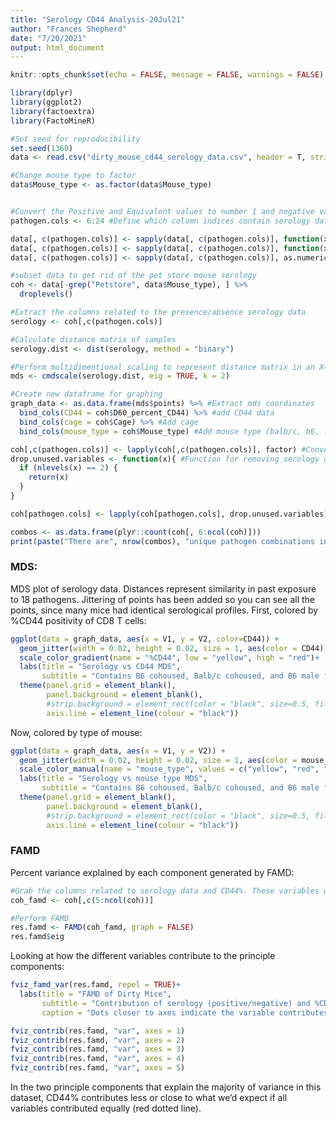 ```yaml
---
title: "Serology CD44 Analysis-20Jul21"
author: "Frances Shepherd"
date: "7/20/2021"
output: html_document
---
```


```r
knitr::opts_chunk$set(echo = FALSE, message = FALSE, warnings = FALSE)
```


```r
library(dplyr)
library(ggplot2)
library(factoextra)
library(FactoMineR)

#Set seed for reproducibility
set.seed(1360)
data <- read.csv("dirty_mouse_cd44_serology_data.csv", header = T, stringsAsFactors = FALSE)

#Change mouse type to factor
data$Mouse_type <- as.factor(data$Mouse_type)


#Convert the Positive and Equivalent values to number 1 and negative values as 0, convert to numeric type.
pathogen.cols <- 6:24 #Define which column indices contain serology data

data[, c(pathogen.cols)] <- sapply(data[, c(pathogen.cols)], function(x) gsub("Pos|Equiv","1",x)) #Change "positive" or "equivalent" to 1
data[, c(pathogen.cols)] <- sapply(data[, c(pathogen.cols)], function(x) gsub("Neg", "0", x)) #Change "negative" to 0
data[, c(pathogen.cols)] <- sapply(data[, c(pathogen.cols)], as.numeric) #Change the data type to numeric for analysis

#subset data to get rid of the pet store mouse serology
coh <- data[-grep("Petstore", data$Mouse_type), ] %>%
  droplevels()

#Extract the columns related to the presence/absence serology data
serology <- coh[,c(pathogen.cols)]

#Calculate distance matrix of samples
serology.dist <- dist(serology, method = "binary")

#Perform multidimentional scaling to represent distance matrix in an X-Y axis
mds <- cmdscale(serology.dist, eig = TRUE, k = 2)

#Create new dataframe for graphing
graph_data <- as.data.frame(mds$points) %>% #Extract mds coordinates
  bind_cols(CD44 = coh$D60_percent_CD44) %>% #add CD44 data
  bind_cols(cage = coh$Cage) %>% #Add cage
  bind_cols(mouse_type = coh$Mouse_type) #Add mouse type (balb/c, b6, fomite)

coh[,c(pathogen.cols)] <- lapply(coh[,c(pathogen.cols)], factor) #Convert serology data to factor type
drop.unused.variables <- function(x){ #Function for removing serology data where all mice are positive or negative
  if (nlevels(x) == 2) {
    return(x)
  }
}

coh[pathogen.cols] <- lapply(coh[pathogen.cols], drop.unused.variables) #Apply defined function to the columns that contain serology data. Columns that 

combos <- as.data.frame(plyr::count(coh[, 6:ncol(coh)]))
print(paste("There are", nrow(combos), "unique pathogen combinations in this dataset."))
```

### MDS:

MDS plot of serology data. Distances represent similarity in past exposure to 18 pathogens. Jittering of points has been added so you can see all the points, since many mice had identical serological profiles.
First, colored by %CD44 positivity of CD8 T cells:

```r
ggplot(data = graph_data, aes(x = V1, y = V2, color=CD44)) +
  geom_jitter(width = 0.02, height = 0.02, size = 1, aes(color = CD44)) +
  scale_color_gradient(name = "%CD44", low = "yellow", high = "red")+
  labs(title = "Serology vs CD44 MDS",
       subtitle = "Contains B6 cohoused, Balb/c cohoused, and B6 male fomite\nDistance represents similarity based on serology profile")+
  theme(panel.grid = element_blank(),
        panel.background = element_blank(),
        #strip.background = element_rect(color = "black", size=0.5, fill = "white"),
        axis.line = element_line(colour = "black"))
```


Now, colored by type of mouse:

```r
ggplot(data = graph_data, aes(x = V1, y = V2)) +
  geom_jitter(width = 0.02, height = 0.02, size = 1, aes(color = mouse_type)) +
  scale_color_manual(name = "mouse_type", values = c("yellow", "red", "blue", "purple"))+
  labs(title = "Serology vs mouse type MDS",
       subtitle = "Contains B6 cohoused, Balb/c cohoused, and B6 male fomite\nDistance represents similarity based on serology profile")+
  theme(panel.grid = element_blank(),
        panel.background = element_blank(),
        #strip.background = element_rect(color = "black", size=0.5, fill = "white"),
        axis.line = element_line(colour = "black"))
```


### FAMD

Percent variance explained by each component generated by FAMD:
```r
#Grab the columns related to serology data and CD44%. These variables will be used as input for the FAMD analysis.
coh_famd <- coh[,c(5:ncol(coh))]

#Perform FAMD
res.famd <- FAMD(coh_famd, graph = FALSE)
res.famd$eig
```

Looking at how the different variables contribute to the principle components:
```r
fviz_famd_var(res.famd, repel = TRUE)+
  labs(title = "FAMD of Dirty Mice",
       subtitle = "Contribution of serology (positive/negative) and %CD44\nto principle component inertias",
       caption = "Dots closer to axes indicate the variable contributes to the principle component")#Plot of variables and their contributions to the axes
```

```r
fviz_contrib(res.famd, "var", axes = 1)
fviz_contrib(res.famd, "var", axes = 2)
fviz_contrib(res.famd, "var", axes = 3)
fviz_contrib(res.famd, "var", axes = 4)
fviz_contrib(res.famd, "var", axes = 5)
```

In the two principle components that explain the majority of variance in this dataset, CD44% contributes less or close to what we'd expect if all variables contributed equally (red dotted line).